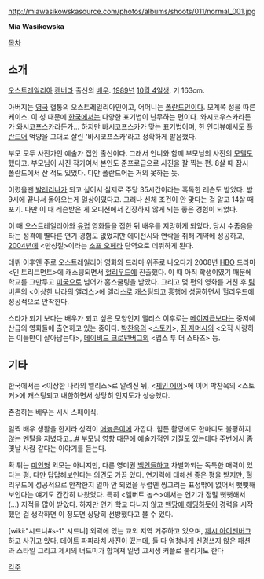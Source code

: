 http://miawasikowskasource.com/photos/albums/shoots/011/normal_001.jpg

'''Mia Wasikowska'''

[[목차]]
== 소개 ==
[[오스트레일리아]] [[캔버라]] 출신의 [[배우]]. [[1989년]] [[10월 4일]]생. 키 163cm.

아버지는 [[영국]] 혈통의 오스트레일리아인이고, 어머니는 [[폴란드]]인이다. 모계쪽 성을 따른 케이스. 이 성 때문에 [[한국]]에서는 다양한 표기법이 난무하는 편이다. 와시코우스카라든가 와시코프스카라든가... 하지만 바시코프스카가 맞는 표기법이며, 한 인터뷰에서도 [[폴란드어]] 억양을 그대로 살린 '바시코프스카'라고 정확하게 발음했다.

부모 모두 사진가인 예술가 집안 출신이다. 그래서 언니와 함께 부모님의 사진의 [[모델]]도 했다고. 부모님이 사진 작가여서 본인도 준프로급으로 사진을 잘 찍는 편. 8살 때 잠시 폴란드에서 산 적도 있었다. 다만 폴란드어는 거의 못하는 듯.

어렸을땐 [[발레리나]]가 되고 싶어서 실제로 주당 35시간이라는 혹독한 레슨도 받았다. 밤 9시에 끝나서 돌아오는게 일상이였다고. 그러나 신체 조건이 안 맞다는 걸 알고 14살 때 포기. 다만 이 때 레슨받은 게 오디션에서 긴장하지 않게 되는 좋은 경험이 되었다.

이 때 오스트레일리아와 [[유럽]] 영화들을 접한 뒤 배우를 지망하게 되었다. 당시 수줍음을 타는 성격에 별다른 연기 경험도 없었지만 에이전시와 연락을 취해 계약에 성공하고, [[2004년]]에 <만성절>이라는 [[소프 오페라]] 단역으로 데뷔하게 된다.

데뷔 이후엔 주로 오스트레일리아 영화와 드라마 위주로 나오다가 2008년 [[HBO]] 드라마 <인 트리트먼트>에 캐스팅되면서 [[헐리우드]]에 진출했다. 이 때 아직 학생이였기 때문에 학교를 그만두고 [[미국]]으로 넘어가 홈스쿨링을 받았다. 그리고 몇 편의 영화를 거친 후 [[팀 버튼]]의 <[[이상한 나라의 앨리스(영화)|이상한 나라의 앨리스]]>에 앨리스로 캐스팅되고 흥행에 성공하면서 헐리우드에 성공적으로 안착한다.

스타가 되기 보다는 배우가 되고 싶은 모양인지 앨리스 이후로는 [[메이저]]급보다는 중저예산급의 영화들에 출연하고 있는 중이다. [[박찬욱]]의 <[[스토커#s-14|스토커]]>, [[짐 자머시]]의 <오직 사랑하는 이들만이 살아남는다>, [[데이비드 크로넌버그]]의 <맵스 투 더 스타즈> 등.

== 기타 ==
한국에서는 <이상한 나라의 앨리스>로 알려진 뒤, <[[제인 에어]]>에 이어 박찬욱의 <스토커>에 캐스팅되고 내한하면서 상당히 인지도가 상승했다.

존경하는 배우는 시시 스페이식.

일찍 배우 생활을 한지라 성격이 [[애늙은이]]에 가깝다. 힘든 촬영에도 한마디도 불평하지 않는 [[멘탈]]을 지녔다고...[http://media.daum.net/entertain/newsview?cateid=1034&newsid=20120527155014323&p=hani #] 부모님 영향 때문에 예술가적인 기질도 있는데다 주변에서 좀 옛날 사람 같다는 이야기를 듣는다.

확 튀는 [[미인]]형 외모는 아니지만, 다른 영미권 [[백인]]들하고 차별화되는 독특한 매력이 있다는 평. 다만 답답해보인다는 의견도 가끔 있다. 연기력에 대해선 좋은 평을 받지만, 헐리우드에 성공적으로 안착한지 얼마 안 되었을 무렵엔 찡그리는 표정밖에 없어서 뻣뻣해보인다는 얘기도 간간히 나왔었다. 특히 <앨버트 놉스>에서는 연기가 정말 뻣뻣해서(…) 지적을 많이 받았다. 하지만 연기 학교 다니지 않고 [[맨땅에 헤딩]]하듯이 경력을 시작했던 걸 생각하면 이 정도면 상당히 선방했다고 볼 수 있다.

[wiki:"시드니#s-1" 시드니] 외곽에 있는 교외 지역 거주하고 있으며, [[제시 아이젠버그]]하고 사귀고 있다. 데이트 파파라치 사진이 떴는데, 둘 다 엄청나게 신경쓰지 않은 패션과 스타일 그리고 제시의 너드미가 합쳐져 일명 고시생 커플로 불리기도 한다


[[각주]]
